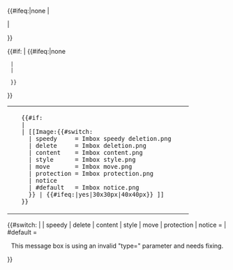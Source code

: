 <table class="plainlinks ombox {{#ifeq:{{{small}}}|yes|mbox-small}} 
{{#switch:{{{type|}}}
| speedy     = ombox-speedy
| delete     = ombox-delete
| content    = ombox-content
| style      = ombox-style
| move       = ombox-move
| protection = ombox-protection
| notice          <!-- notice = default -->
| #default   = ombox-notice
}}" style="{{{style|}}}">
<tr>
{{#ifeq:{{{image|}}}|none
| <!-- No image. Cell with some width or padding necessary for text cell to have 100% width. --><td class="mbox-empty-cell"></td>
| <td class="mbox-image">
  {{#if:{{{image|}}}
  | {{{image}}}
  | [[Image:{{#switch:{{{type|}}}
    | speedy     = Imbox speedy deletion.png
    | delete     = Imbox deletion.png
    | content    = Imbox content.png
    | style      = Imbox style.png
    | move       = Imbox move.png
    | protection = Imbox protection.png
    | notice          <!-- notice = default -->
    | #default   = Imbox notice.png
    }} | {{#ifeq:{{{small|}}}|yes|30x30px|40x40px}} ]]
  }}</td>
}}
<td class="mbox-text" style="{{{textstyle|}}}"> {{{text}}} </td>
{{#if:{{{imageright|}}}
| {{#ifeq:{{{imageright|}}}|none
  | <!-- No image. -->
  | <td class="mbox-imageright"> {{{imageright}}} </td>
  }}
}}
</tr>
</table><!-- Detect and report usage with faulty "type" parameter:
-->{{#switch:{{{type|}}}
|   <!-- No type fed, is also valid input -->
| speedy
| delete
| content
| style
| move
| protection
| notice     =    <!-- Do nothing, valid "type" -->
| #default   = <div style="text-align: center;">This message box is using an invalid "type={{{type|}}}" parameter and needs fixing.</div>[[Category:Wikipedia message box parameter needs fixing|{{main other|Main:}}{{FULLPAGENAME}}]]<!-- Sort on namespace -->
}}<noinclude>

{{pp-template|small=yes}}
{{documentation}}
<!-- Add categories and interwikis to the /doc subpage, not here! -->
</noinclude>
